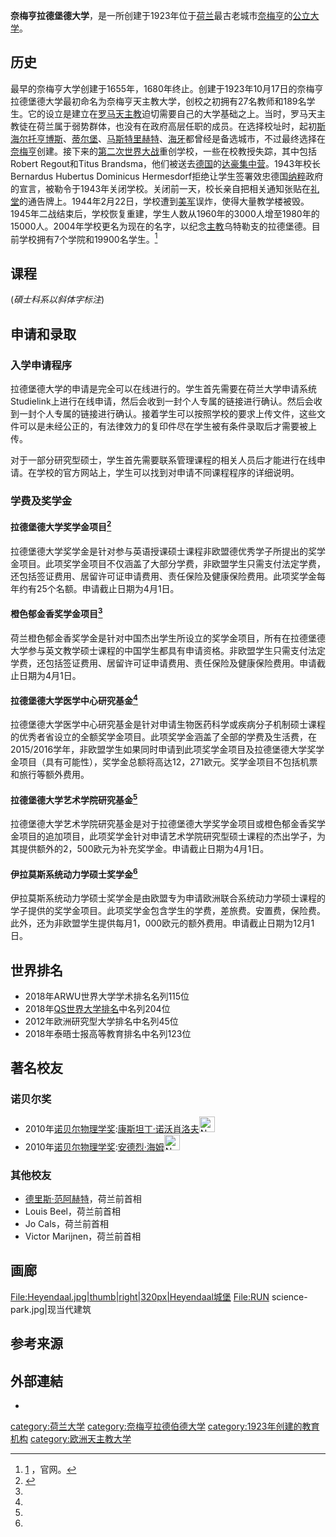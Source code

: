 {{Infobox university
|name = 奈梅亨拉德堡德大学
|native_name = Radboud Universiteit Nijmegen
|image =  [[File:Radboudwapen.gif|File:Radboudwapen.gif]]
|latin_name = Universitatis Radbodianae Noviomagensis
|motto = In Dei nomine feliciter
|established = 1923年10月17日
|type = 公立大学
|endowment =
|head_label =
|head =
|rector = Th.L.M. Engelen
|faculty = 2,915
|staff =
|students = 19,904
|location = 
|country = [[荷兰|荷兰]]
|state =
|city = [[奈梅亨|奈梅亨]] 
|campus = [[市区|市区]]
|colors = {{color box|#BE311a}} [[胭脂红|胭脂红]] <br/> {{color box|white}} [[白色|白色]]
|affiliation = [[罗马天主教会|罗马天主教会]]
|affiliations = [[欧洲大学协会|欧洲大学协会]] <br> FIUC/FUCE (国际天主教大学联合会)
|website = {{URL|http://www.ru.nl/english}}
|mottoeng = Happily in God's name
|professors =
}}

'''奈梅亨拉德堡德大学'''，是一所创建于1923年位于[[荷兰|荷兰]]最古老城市[[奈梅亨|奈梅亨]]的[[公立大学|公立大学]]。

== 历史 ==
最早的奈梅亨大学创建于1655年，1680年终止。创建于1923年10月17日的奈梅亨拉德堡德大学最初命名为奈梅亨天主教大学，创校之初拥有27名教师和189名学生。它的设立是建立在[[罗马天主教|罗马天主教]]迫切需要自己的大学基础之上。当时，罗马天主教徒在荷兰属于弱势群体，也没有在政府高层任职的成员。在选择校址时，起初[[斯海尔托亨博斯|斯海尔托亨博斯]]、[[蒂尔堡|蒂尔堡]]、[[马斯特里赫特|马斯特里赫特]]、[[海牙|海牙]]都曾经是备选城市，不过最终选择在[[奈梅亨|奈梅亨]]创建。接下来的[[第二次世界大战|第二次世界大战]]重创学校，一些在校教授失踪，其中包括Robert Regout和Titus Brandsma，他们被送去[[德国|德国]]的[[达豪集中营|达豪集中营]]。1943年校长Bernardus Hubertus Dominicus Hermesdorf拒绝让学生签署效忠德国[[纳粹|纳粹]]政府的宣言，被勒令于1943年关闭学校。关闭前一天，校长亲自把相关通知张贴在[[礼堂|礼堂]]的通告牌上。1944年2月22日，学校遭到[[美军|美军]]误炸，使得大量教学楼被毁。1945年二战结束后，学校恢复重建，学生人数从1960年的3000人增至1980年的15000人。2004年学校更名为现在的名字，以纪念[[主教|主教]]乌特勒支的拉德堡德。目前学校拥有7个学院和19900名学生。<ref>[http://www.ru.nl/english/about-us/our-university/history/radboudhistory/] {{Wayback|url=http://www.ru.nl/english/about-us/our-university/history/radboudhistory/ |date=20160714144754 }}，官网。</ref>

== 课程 ==
(''碩士科系以斜体字标注'')
{{col-begin}}
{{col-2}}
{{columns-list|colwidth=30em|
* Anthropology and Development Studies
** ''Anthropology of mobility''
** ''Development Studies''
* Artificial Intelligence
** ''Web and Language''
** ''Robot Cognition''
** ''Computation in neural and artificial systems''
* Behavioural science (Research master)
* Biomedical sciences
* Biology
** ''Adaptive Organisms''
** ''Communities and Ecosystems''
** ''Water and Environment''
* Business Administration
** ''Business Analysis & Modelling''
** ''International Management''
** ''Marketing''
** ''Organisational Design & Development''
** ''Strategic Human Resource Management''
** ''Strategy''
* Chemistry
* Cognitive Neuroscience (Research master
* Comparative Public Administration (COMPASS
* Computing science
* Economics
** ''Accounting and Control''
** ''Financial Economics''
** ''International Economics''
** ''International Economics & Business''
* European law
* European Spatial and Environmental Planning
* Historical, Literary and Cultural Studies 
** ''Historical studies''
** ''Literary studies''
** ''Art and Visual Culture''
* History
** ''Roma Aeterna''
{{col-2}}
* Human Geography
** ''Conflicts, territories and identities''
** ''Economic Geography''
** ''Europe: Borders, Identity and Governance''
** '' Globalisation, Migration and Development''
** '' Urban and Cultural Geography''
* Information science
* International Business Communication
* Language and Communication (Research master)
* Linguistics
** ''Dutch Linguistics''
** ''French Linguistics''
** ''Spanish Linguistics''
** ''German Linguistics''
** ''English Language and Linguistics''
* Mathematics
* Medical Biology
** ''Cell Dynamics''
** ''Clinical Biology''
** ''Neurobiology''
* Molecular life sciences
* Molecular mechanisms of disease (Research master)
* Natural science
** ''Physical and chemical''
** ''Biological and physical''
** ''Chemical and biological''
* Netherlandish Art and Architecture in an international perspective
* North American Studies
** ''Literatures and Cultures of North America in an International Perspective''
** ''Transnational America: Politics, Culture and Society''
* Philosophy (Research master)
* Physics and Astronomy
** ''Astrophysics''
** ''Biophysics''
** ''High Energy Physics Molecules and Functional Materials''
* Political Science
** ''International Relations''
** ''Comparative and European Politics''
** ''Political Theory: Recognition, Justice and Power''
* Social and Cultural science (Research master)
* Theology
{{col-end}}
}}

== 申请和录取 ==

=== 入学申请程序 ===
拉德堡德大学的申请是完全可以在线进行的。学生首先需要在荷兰大学申请系统Studielink上进行在线申请，然后会收到一封个人专属的链接进行确认。然后会收到一封个人专属的链接进行确认。接着学生可以按照学校的要求上传文件，这些文件可以是未经公正的，有法律效力的复印件尽在学生被有条件录取后才需要被上传。

对于一部分研究型硕士，学生首先需要联系管理课程的相关人员后才能进行在线申请。在学校的官方网站上，学生可以找到对申请不同课程程序的详细说明。

=== 学费及奖学金 ===

==== 拉德堡德大学奖学金项目<ref name=":0">{{Cite news|url=http://www.ru.nl/english/education/masters-programmes/international-masters-students/financial-matters/scholarships-grants/|title=Scholarships and grants|newspaper=Radboud University|accessdate=2017-04-18|language=nl|archive-date=2017-04-29|archive-url=https://web.archive.org/web/20170429092745/http://www.ru.nl/english/education/masters-programmes/international-masters-students/financial-matters/scholarships-grants/|dead-url=no}}</ref> ====
拉德堡德大学奖学金是针对参与英语授课硕士课程非欧盟德优秀学子所提出的奖学金项目。此项奖学金项目不仅涵盖了大部分学费，非欧盟学生只需支付法定学费，还包括签证费用、居留许可证申请费用、责任保险及健康保险费用。此项奖学金每年约有25个名额。申请截止日期为4月1日。

==== 橙色郁金香奖学金项目<ref name=":0" /> ====
荷兰橙色郁金香奖学金是针对中国杰出学生所设立的奖学金项目，所有在拉德堡德大学参与英文教学硕士课程的中国学生都具有申请资格。非欧盟学生只需支付法定学费，还包括签证费用、居留许可证申请费用、责任保险及健康保险费用。申请截止日期为4月1日。

==== 拉德堡德大学医学中心研究基金<ref name=":0" /> ====
拉德堡德大学医学中心研究基金是针对申请生物医药科学或疾病分子机制硕士课程的优秀者省设立的全额奖学金项目。此项奖学金涵盖了全部的学费及生活费，在2015/2016学年，非欧盟学生如果同时申请到此项奖学金项目及拉德堡德大学奖学金项目（具有可能性），奖学金总额将高达12，271欧元。奖学金项目不包括机票和旅行等额外费用。

==== 拉德堡德大学艺术学院研究基金<ref name=":0" /> ====
拉德堡德大学艺术学院研究基金是对于拉德堡德大学奖学金项目或橙色郁金香奖学金项目的追加项目，此项奖学金针对申请艺术学院研究型硕士课程的杰出学子，为其提供额外的2，500欧元为补充奖学金。申请截止日期为4月1日。

==== 伊拉莫斯系统动力学硕士奖学金<ref name=":0" /> ====
伊拉莫斯系统动力学硕士奖学金是由欧盟专为申请欧洲联合系统动力学硕士课程的学子提供的奖学金项目。此项奖学金包含学生的学费，差旅费。安置费，保险费。此外，还为非欧盟学生提供每月1，000欧元的额外费用。申请截止日期为12月1日。

== 世界排名 ==
{{Infobox world university ranking
| ARWU_W = 115 (2018)
| THE_W = 123 (2018)
| QS_W = 204 (2018)
}}
*2018年ARWU世界大学学术排名名列115位
*2018年[[QS世界大学排名|QS世界大学排名]]中名列204位
*2012年欧洲研究型大学排名中名列45位
*2018年泰晤士报高等教育排名中名列123位

== 著名校友 ==
=== 诺贝尔奖 ===
*2010年[[诺贝尔物理学奖|诺贝尔物理学奖]]:[[康斯坦丁·诺沃肖洛夫|康斯坦丁·诺沃肖洛夫]][[File:Nobel_prize_medal.svg|25px]]
*2010年[[诺贝尔物理学奖|诺贝尔物理学奖]]:[[安德烈·海姆|安德烈·海姆]][[File:Nobel_prize_medal.svg|25px]]

=== 其他校友 ===
*[[德里斯·范阿赫特|德里斯·范阿赫特]]，荷兰前首相
*Louis Beel，荷兰前首相
*Jo Cals，荷兰前首相
*Victor Marijnen，荷兰前首相

== 画廊 ==
<gallery>
File:Heyendaal.jpg|thumb|right|320px|Heyendaal城堡
File:RUN science-park.jpg|现当代建筑
</gallery>

== 参考来源 ==
{{Reflist|2}}

==外部連結==
{{commons category-inline}}
* {{Official website|https://www.ru.nl/english/}}

{{荷兰的大学}}
{{tsl|en|template:IRUN}}
{{tsl|en|template:Guild of European Research-Intensive Universities}}
{{tsl|en|template:HCP Research Network}}

{{Authority control}}
[[category:荷兰大学|category:荷兰大学]]
[[category:奈梅亨拉德伯德大学|category:奈梅亨拉德伯德大学]]
[[category:1923年创建的教育机构|category:1923年创建的教育机构]]
[[category:欧洲天主教大学|category:欧洲天主教大学]]